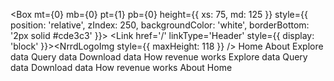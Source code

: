 <Box
  mt={0}
  mb={0}
  pt={1}
  pb={0}
  height={{ xs: 75, md: 125 }}
  style={{ position: 'relative', zIndex: 250, backgroundColor: 'white', borderBottom: '2px solid #cde3c3' }}>
  <Container maxWidth="lg">
    <Grid container>
      <Grid item xs={8} sm={4}>
        <Link href='/' linkType='Header' style={{ display: 'block' }}><NrrdLogoImg style={{ maxHeight: 118  }} /></Link>
      </Grid>
      <Hidden smDown>
        <Grid item sm={8}>
          <Grid container justify='flex-end'>
            <Box mt={1} mb={3.5}>
              <Link href='/' linkType='Header'>Home</Link>
              <Link href='/about' linkType='Header'>About</Link>
              <SearchSite />
            </Box>
          </Grid>
          <Grid container justify='flex-end'>
            <Link href='/explore' linkType='Header'>Explore data</Link>
            <Link href='/query-data' linkType='Header'>Query data</Link>
            <Link href='/downloads' linkType='Header'>Download data</Link>
            <Link href='/how-revenue-works' linkType='Header'>How revenue works</Link>
          </Grid>
        </Grid>
      </Hidden>
      <Hidden mdUp>
        <Grid item xs={4} sm={8}>
          <Grid container justify='flex-end'>
            <MobileMenu>
              <SearchSite isMobile={true} />
              <Link href='/explore' linkType='Header'>Explore data</Link>
              <Link href='/query-data' linkType='Header'>Query data</Link>
              <Link href='/downloads' linkType='Header'>Download data</Link>
              <Link href='/how-revenue-works' linkType='Header'>How revenue works</Link>
              <Link href='/about' linkType='Header'>About</Link>
              <Link href='/' linkType='Header'>Home</Link>
            </MobileMenu>
          </Grid>
        </Grid>
      </Hidden>
    </Grid>
  </Container>
</Box>
